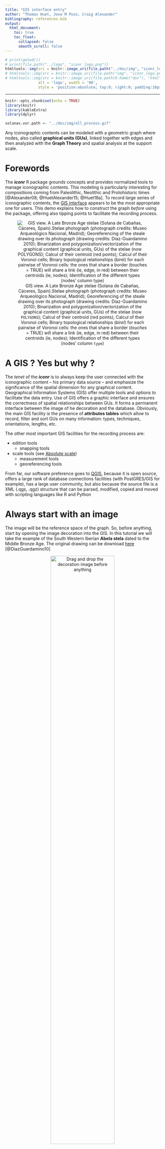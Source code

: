```yaml
---
title: "GIS interface entry"
author: "Thomas Huet, Jose M Pozo, Craig Alexander"
bibliography: references.bib
output:
  html_document:
    toc: true
    toc_float:
      collapsed: false
      smooth_scroll: false
---
```


```r
# print(getwd())
# print(file.path("../logo", "iconr_logo.png"))
htmltools::img(src = knitr::image_uri(file.path("../doc/img", "iconr_logo.png")),
# htmltools::img(src = knitr::image_uri(file.path("img", "iconr_logo.png")), 
# htmltools::img(src = knitr::image_uri(file.path(R.home("doc"), "html", "logo.jpg")), 
               alt = 'logo', width = '90',
               style = 'position:absolute; top:0; right:0; padding:10px;')
```

---

<style>
.figure {
   margin-top: 0px;
   margin-bottom: 40px;
}
table {
    margin-top: 0px;
    margin-bottom: 24px;
}
</style>


```r
knitr::opts_chunk$set(echo = TRUE)
library(knitr)
library(kableExtra)
library(dplyr)

solanas.vor.path <- "../doc/img/all_process.gif"
```
  

Any iconographic contents can be modeled with a geometric graph where nodes, also called **graphical units (GUs)**, linked together with edges and then analyzed with the **Graph Theory** and spatial analysis at the support scale.

# Forewords

The ***iconr*** R package grounds concepts and provides normalized tools to manage iconographic contents. This modeling is particularly interesting for compositions coming from Paleolithic, Neolithic and Protohistoric times [@Alexander08; @HuetAlexander15; @Huet18a]. To record large series of iconographic contents, the [GIS interface](#gis) appears to be the most appropriate one for users. This demo explains how to construct the graph _before_ using the package, offering also tipping points to facilitate the recording process.

<center>

![GIS view. A Late Bronze Age stelae (Solana de Cabañas, Cáceres, Spain).Stelae photograph (photograph credits: Museo Arqueológico Nacional, Madrid); Georeferencing of the steale drawing over its photograph (drawing credits: Diaz-Guardamino 2010); Binarization and polygonization/vectorization of the graphical content (graphical units, GUs) of the stelae (now `POLYGONS`); Calcul of their centroid (red points); Calcul of their Voronoi cells; Binary topological relationships (*birel*) for each pairwise of Voronoi cells: the ones that share a border (*touches* = TRUE) will share a link (ie, edge, in red) between their centroids (ie, nodes); Identification of the different types (nodes' column `type`)](`r solanas.vor.path`)

</center>


# A GIS ? Yes but why ? {#gis}

The *tenet* of the ***iconr*** is to always keep the user connected with the iconographic content -- his primary data source -- and emphasize the significance of the spatial dimension for any graphical content. Geographical Information Systems (GIS) offer multiple tools and options to facilitate the data entry.  Use of GIS offers a graphic interface and ensures the correctness of spatial relationships between GUs. It forms a permanent interface between the image of he decoration and the database. Obviously, the main GIS facility is the presence of **attributes tables** which allow to record, filter and sort GUs on many information: types, techniques, orientations, lengths, etc. 

The other most important GIS facilities for the recording process are:

* edition tools
  + snapping tools  
  
* scale tools (see [Absolute scale](#scale.abs))
  + measurement tools
  + georeferencing tools

From far, our software preference goes to [QGIS](https://www.qgis.org/fr/site/), because it is open source, offers a large rank of database connections facilities (with PostGRES/GIS for example), has a large user community, but also because the source file is a XML (.qgs, .qgz) structure that can be parsed, modified, copied and moved with scripting languages like R and Python

# Always start with an **image**

The image will be the reference space of the graph. So, before anything, start by opening the image decoration into the GIS. In this tutorial we will take the example of the South Western Iberian **Abela stela** dated to the Middle Bronze Age. The original drawing can be download [here](https://github.com/zoometh/iconr/blob/master/docs/tutorial/img/Abela.jpg) [@DiazGuardamino10]


<center>
  
![Drag and drop the decoration image before anything](../doc/img/gis_openImageGIS.gif){width=70%}
</center>
  

## Scales

Use of GIS easy the scaling process. The creation of a spatialized graph permit to combine network analysis with spatial analysis of the graphical content

### Relative scale {#scale.rel}

The image extent is measured in pixels with a top-left corner origin (0,0). The coordinates system is irrelevant: image, nodes and edges are measured on the pixel grid


<center>

![Coordinates system in pixels](../doc/img/gis_coordsQGIS.gif){width=70%}
</center>

### Absolute scale {#scale.abs}

To retrieve to true scale of the decoration, one can create a scale bar and apply a simple rule of three to convert pixels into centimeters, or meters. For example, if the scale belongs to another drawing, you can import it and 'georeferenced' it on the original drawing with the [*Freehand raster georeferencer* plugin](https://gvellut.github.io/FreehandRasterGeoreferencer/), and then create the scale bar

<center>

![Importing information on the scale and creation of a scale bar](../doc/img/gis_scaleAll.gif){width=70%}

</center>

Parallely, the dimensions of each GU can be measured with the QGIS **Measure Line** tool. At first, only the maximum length of the GU is important. It has also to be noted that if a Polygonization is done on the GUs, the maximum length -- between all other type of shape analysis indexes -- do not have to be calculated 

<center>

![Measure and record the dimensions of each GUs in pixels](../doc/img/gis_scaleRuleOfThree.gif){width=70%}

</center>

To retrieve the real dimensions of each GUs, first get the pixel sizes with the Measure line tools, then apply a simple rule of three with:

1. the size of the scale in pixels (native QGIS function `$length`)
2. the real size of the scale in cm (here, 100 cm)
3. the size of each GUs in cm


# **Nodes** and **edges** tables

[Nodes](#nodes) and [edges](#edges) are the graph elements. At first, we have to create attribute tables for each of them. For example the nodes shapefiles:


<center>
  
![Create the **nodes** shapefile with its attribute table](../doc/img/gis_createNodes.gif){width=70%}
  
</center>

In the GIS, [add a node](#graph.enodes.add) for each GUs and [add an edge](#graph.edges.add) between two contiguous GUs. Always start with the nodes

## Nodes {#nodes}

**Nodes** represent the basic information of the graphical content. For example, it would be easy to distinguish a decoration with aurochs (`type = auroch`) from a decoration with swords (`type = sword`). The former iconographic content should be probably related to the Late Paleolithic/Early Neolithic while the second one is more probably related to a period starting with the Bronze Age. Nodes are created as a shapefile of `POINTS`. The attribute table of the nodes has at least four (4) fields:

1. `site` (Text): name of the site
2. `decor` (Text): name of the decoration
3. `id` (Integer): node identifier
4. `type`(Text): one of the relevant characteristics of each node

The nodes are created near the centroids of each different graphical units (GUs).

<center>
  
![Adding **nodes** for each GU](../doc/img/gis_addNodes.gif){width=70%}
  
</center>

In this example, beside the *main* nodes sword (`epee`), anciform (`anciforme`) and halberd (`hallebarde`), we can also observe that the sword is connected to a belt and the anciform is worn as necklace. We probably would like to register this piece of graphical content as we also probably would like to characterize the types of blades for the sword and halberd, point out the presence of rivets on the sword depiction, etc. To do so, create 'Attribute edges' (`-+-`)

## Edges {#edges}

**Edges** types (field `type`) give information on nodes relative locations and on the nature of these nodes (main node *vs* attribute node, overlapping *vs* overlapped node, etc.). Edges are created as a shapefile of `LINES`. Edges attribute table has at least five (5) fields:

1. `site` (Text): name of the site
2. `decor` (Text): name of the decoration
3. `a` (Integer): *starting* node
4. `b` (Integer) *ending* node
5. `type` (Text): values `=`, `+` or `>`; textual notation `-=-`, `-+-` or `->-`

Theoretically, between two *main* nodes, edges exist when their Voronoi cells are contiguous. In practice, if you consider that two GUs are neighbors, you can create an edge between their two nodes: GIS snapping tool help !

<center>
  
![Adding edges between contiguous GU](../doc/img/gis_addEdges.gif){width=70%}
  
</center>


## Summary

For the Abela decoration, we have created three (3) nodes (`1`,`2`,`3`) and two (2) *normal* edges (`1-=-2`,`1-=-2`). We named the nodes shapefile `nodes.shp` and the edges shapefile `edges.shp` because this is their default name in the ***incor*** package

<center>
  
![](../doc/img/gis_inputSummary.gif){width=70%}
  
</center>

# The **table of decorations**

The **table of decorations** is a correspondence table which records joins between nodes and edges dataframes. In the package, the default name of this table is `imgs.tsv`, a tabulate separated-values (but it also can be a`.csv`, comma separated-values)

<center>
  
![](../doc/img/gis_createTableOfDecorations.gif){width=70%}
  
</center>

The **table of decorations** has four (4) mandatory fields:

1. `idf` (Integer): short name of the decoration
1. `site` (Text): name of the site
2. `decor` (Text): name of the decoration
4. `img` (Text): name of the drawing/photograph/...


# References


